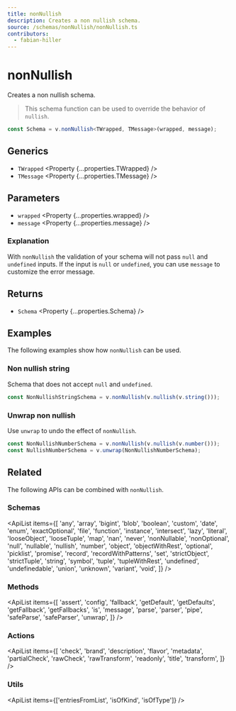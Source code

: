 ```yaml
---
title: nonNullish
description: Creates a non nullish schema.
source: /schemas/nonNullish/nonNullish.ts
contributors:
  - fabian-hiller
---
```



# nonNullish

Creates a non nullish schema.

> This schema function can be used to override the behavior of <Link href="../nullish/">`nullish`</Link>.

```ts
const Schema = v.nonNullish<TWrapped, TMessage>(wrapped, message);
```

## Generics

- `TWrapped` <Property {...properties.TWrapped} />
- `TMessage` <Property {...properties.TMessage} />

## Parameters

- `wrapped` <Property {...properties.wrapped} />
- `message` <Property {...properties.message} />

### Explanation

With `nonNullish` the validation of your schema will not pass `null` and `undefined` inputs. If the input is `null` or `undefined`, you can use `message` to customize the error message.

## Returns

- `Schema` <Property {...properties.Schema} />

## Examples

The following examples show how `nonNullish` can be used.

### Non nullish string

Schema that does not accept `null` and `undefined`.

```ts
const NonNullishStringSchema = v.nonNullish(v.nullish(v.string()));
```

### Unwrap non nullish

Use <Link href="../unwrap/">`unwrap`</Link> to undo the effect of `nonNullish`.

```ts
const NonNullishNumberSchema = v.nonNullish(v.nullish(v.number()));
const NullishNumberSchema = v.unwrap(NonNullishNumberSchema);
```

## Related

The following APIs can be combined with `nonNullish`.

### Schemas

<ApiList
  items={[
    'any',
    'array',
    'bigint',
    'blob',
    'boolean',
    'custom',
    'date',
    'enum',
    'exactOptional',
    'file',
    'function',
    'instance',
    'intersect',
    'lazy',
    'literal',
    'looseObject',
    'looseTuple',
    'map',
    'nan',
    'never',
    'nonNullable',
    'nonOptional',
    'null',
    'nullable',
    'nullish',
    'number',
    'object',
    'objectWithRest',
    'optional',
    'picklist',
    'promise',
    'record',
    'recordWithPatterns',
    'set',
    'strictObject',
    'strictTuple',
    'string',
    'symbol',
    'tuple',
    'tupleWithRest',
    'undefined',
    'undefinedable',
    'union',
    'unknown',
    'variant',
    'void',
  ]}
/>

### Methods

<ApiList
  items={[
    'assert',
    'config',
    'fallback',
    'getDefault',
    'getDefaults',
    'getFallback',
    'getFallbacks',
    'is',
    'message',
    'parse',
    'parser',
    'pipe',
    'safeParse',
    'safeParser',
    'unwrap',
  ]}
/>

### Actions

<ApiList
  items={[
    'check',
    'brand',
    'description',
    'flavor',
    'metadata',
    'partialCheck',
    'rawCheck',
    'rawTransform',
    'readonly',
    'title',
    'transform',
  ]}
/>

### Utils

<ApiList items={['entriesFromList', 'isOfKind', 'isOfType']} />

